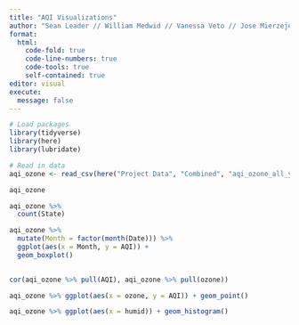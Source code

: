 ```yaml
---
title: "AQI Visualizations"
author: "Sean Leader // William Medwid // Vanessa Veto // Jose Mierzejewski"
format: 
  html:
    code-fold: true
    code-line-numbers: true
    code-tools: true
    self-contained: true
editor: visual
execute:
  message: false
---
```


```r
# Load packages
library(tidyverse)
library(here)
library(lubridate)
```

```r
# Read in data
aqi_ozone <- read_csv(here("Project Data", "Combined", "aqi_ozone_all_years.csv"))
```
```r
aqi_ozone
```


```r
aqi_ozone %>%
  count(State)
```


```r
aqi_ozone %>%
  mutate(Month = factor(month(Date))) %>%
  ggplot(aes(x = Month, y = AQI)) + 
  geom_boxplot()
  
```

```r
cor(aqi_ozone %>% pull(AQI), aqi_ozone %>% pull(ozone))
```
```r
aqi_ozone %>% ggplot(aes(x = ozone, y = AQI)) + geom_point()
```

```r
aqi_ozone %>% ggplot(aes(x = humid)) + geom_histogram()
```

